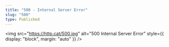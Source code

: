 ```yaml
---
title: "500 - Internal Server Error"
slug: "500"
type: Published
---
```


<img
  src="https://http.cat/500.jpg"
  alt="500 Internal Server Error"
  style={{ display: "block", margin: "auto" }}
/>
